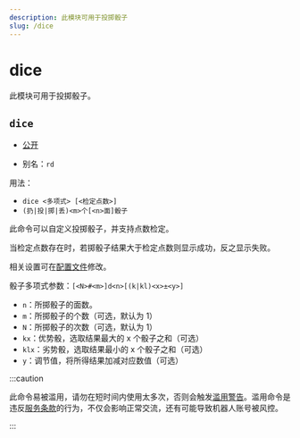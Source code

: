 ```yaml
---
description: 此模块可用于投掷骰子
slug: /dice
---
```


# dice

此模块可用于投掷骰子。

## `dice`

- [公开](permissions)

- 别名：`rd`

用法：

- `dice <多项式> [<检定点数>]`
- `(扔|投|掷|丢)<m>个[<n>面]骰子`

此命令可以自定义投掷骰子，并支持点数检定。

当检定点数存在时，若掷骰子结果大于检定点数则显示成功，反之显示失败。

相关设置可在[配置文件](development/config)修改。

骰子多项式参数：`[<N>#<m>]d<n>[(k|kl)<x>±<y>]`

- `n`：所掷骰子的面数。
- `m`：所掷骰子的个数（可选，默认为 1）
- `N`：所掷骰子的次数（可选，默认为 1）
- `kx`：优势骰，选取结果最大的 x 个骰子之和（可选）
- `klx`：劣势骰，选取结果最小的 x 个骰子之和（可选）
- `y`：调节值，将所得结果加减对应数值（可选）

:::caution

此命令易被滥用，请勿在短时间内使用太多次，否则会触发[滥用警告](abuse_warning)。滥用命令是违反[服务条款](https://bot.teahouse.team/wiki/服务条款)的行为，不仅会影响正常交流，还有可能导致机器人账号被风控。

:::